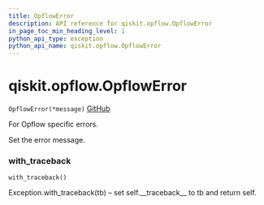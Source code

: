 ```yaml
---
title: OpflowError
description: API reference for qiskit.opflow.OpflowError
in_page_toc_min_heading_level: 1
python_api_type: exception
python_api_name: qiskit.opflow.OpflowError
---
```


# qiskit.opflow\.OpflowError

<span id="qiskit.opflow.OpflowError" />

`OpflowError(*message)` [GitHub](https://github.com/qiskit/qiskit/tree/stable/0.18/qiskit/opflow/exceptions.py "view source code")

For Opflow specific errors.

Set the error message.

### with\_traceback

<span id="qiskit.opflow.OpflowError.with_traceback" />

`with_traceback()`

Exception.with\_traceback(tb) – set self.\_\_traceback\_\_ to tb and return self.

